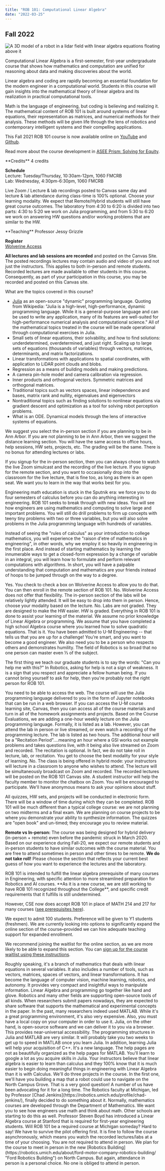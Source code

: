 ```yaml
---
title: "ROB 101: Computational Linear Algebra"
date: "2022-03-25"
---
```


## Fall 2022

![A 3D model of a robot in a lidar field with linear algebra equations floating above it](../../images/fall-2021-1024x512.jpg)

Computational Linear Algebra is a first-semester, first-year undergraduate course that shows how mathematics and computation are unified for reasoning about data and making discoveries about the world.

Linear algebra and coding are rapidly becoming an essential foundation for the modern engineer in a computational world.  Students in this course will gain insights into the mathematical theory of linear algebra and its realization in practical computational tools.  

Math is the language of engineering, but coding is believing and realizing it. The mathematical content of ROB 101 is built around systems of linear equations, their representation as matrices, and numerical methods for their analysis. These methods will be given life through the lens of robotics and contemporary intelligent systems and their compelling applications.

This Fall 2021 ROB 101 course is  now available online on [YouTube](https://www.youtube.com/playlist?list=PLdPQZLMHRjDJ5d_dE4FeOviv0gRe4UYsB "YouTube") and [Github](https://github.com/michiganrobotics/rob101 "Github").

Read more about the course development in [ASEE Prism: Solving for Equity](http://www.asee-prism.org/solving-for-equity/).

<TwoColumn>
<div slot="left">
**Credits**  
4 credits

**Schedule**  
Lecture: Tuesday/Thursday, 10:30am-12pm, 1060 FMCRB  
Lab: Wednesday, 4:30pm-6:30pm, 1060 FMCRB

Live Zoom / Lecture & lab recordings posted to Canvas same day and lecture & lab attendance during class-time is 100% optional. Choose your learning modality. We expect that Remote/Hybrid students will still have great course outcomes. The laboratory from 4:30 to 6:20 is divided into two parts: 4:30 to 5:20 we work on Julia programming, and from 5:30 to 6:20 we work on answering HW questions and/or working problems that are similar to the HW.
<VideoCenter url="4oXJTSBCe_U" />
</div>
<div slot="right">
**Teaching**  
Professor Jessy Grizzle

**Register**  
[Wolverine Access](https://wolverineaccess.umich.edu)

**All lectures and lab sessions are recorded**  and posted on the Canvas Site.  The posted recordings lectures may contain audio and video of you and not just the instructors. This applies to both in-person and remote students. Recorded lectures are made available to other students in this course.   Consequently,   as part of your participation in this course, you may be recorded and posted on this Canvas site.  
</div>
</TwoColumn>
What are the topics covered in this course?

- [Julia](https://julialang.org/) as an open-source "dynamic" programming language. Quoting from Wikipedia: "Julia is a high-level, high-performance, dynamic programming language. While it is a general-purpose language and can be used to write any application, many of its features are well-suited for high-performance numerical analysis and computational science." All of the mathematical topics treated in the course will be made operational through computational exercises in Julia.
- Small sets of linear equations, their solvability, and how to find solutions: underdetermined, overdetermined, and just right. Scaling up to large sets of equations (thousands of variables) through vectors, matrices, determinants, and matrix factorizations.
- Linear transformations with applications to spatial coordinates, with application to LiDAR point clouds and blobs.
- Regression as a means of building models and making predictions.
- A camera pin-hole model and camera calibration via regression.
- Inner products and orthogonal vectors. Symmetric matrices and orthogonal matrices.
- Traditional topics such as vectors spaces, linear independence and bases, matrix rank and nullity, eigenvalues and eigenvectors
- Nontraditional topics such as finding solutions to nonlinear equations via gradient descent and optimization as a tool for solving robot perception problems.
- What is an ODE. Dynamical models through the lens of interactive systems of equations.

<Accordion title="What section should I choose, and what is the difference between hybrid (001) or distance (881)?">
We suggest you select the in-person section if you are planning to be in Ann Arbor. If you are not planning to be in Ann Arbor, then we suggest the distance learning section. You will have the same access to office hours, help sessions, HW sets, projects, etc. The grading will be the same. There is no bonus for attending lectures or labs.  

If you signup for the in-person section, then you can always chose to watch the live Zoom simulcast and the recording of the live lecture. If you signup for the remote section, and you want to occasionally drop into the classroom for the live lecture, that is fine too, as long as there is an open seat. We want you to learn in the way that works best for you.
</Accordion>

<Accordion title="Why should I take ROB 101? What is so special about it?">
Engineering math education is stuck in the Sputnik era: we force you to do four semesters of calculus before you can do anything interesting in engineering. ROB 101 seeks to break through with new ideas. You will see how engineers are using mathematics and computing to solve large and important problems. You will still do drill problems to firm up concepts with teeny tiny problems with two or three variables, but you will also solve problems in the Julia programming language with hundreds of variables.

Instead of seeing the "rules of calculus" as your introduction to college mathematics, you will experience the "raison d'etre of mathematics in engineering", in other words, why we employ it so heavily in engineering in the first place. And instead of starting mathematics by learning the innumerable ways to get a closed-form expression by a change of variable in an integral, you will learn how to formulate and perform relevant computations with algorithms. In short, you will have a palpable understanding that computation and mathematics are your friends instead of hoops to be jumped through on the way to a degree.  
</Accordion>

<Accordion title="Can I be enrolled in ROB 101 and another course that overlaps in the time schedule with ROB 101?">
Yes. You check to check a box on Wolverine Access to allow you to do that. You can then enroll in the remote section of ROB 101.
</Accordion>

<Accordion title="Can I be in the remote section for the lecture and the in-person section for the lab?">
No. Wolverine Access does not offer that flexibility. The in-person section of the labs will be relatively lightly attended. It will be easy to drop into them in person. Hence, choose your modality based on the lecture.
</Accordion>

<Accordion title="Do I have to complete the labs?">
No. Labs are not graded. They are designed to make the HW easier. HW is graded. Everything in ROB 101 is done to assist your learning of the material.
</Accordion>

<Accordion title="What do I need to know to be successful in this course?">
We assume no prior knowledge of Linear Algebra or programming. We assume that you have completed a high school Algebra course where you learned how to solve quadratic equations. That is it.
</Accordion>

<Accordion title="What personal characteristics are needed for this course?">
You have been admitted to U-M Engineering -- that tells us that you are up for a challenge! You're smart, and you want to become a good engineer. We also need you to be a person who respects others and demonstrates humility. The field of Robotics is so broad that no one person can master even ⅓ of the subject.

The first thing we teach our graduate students is to say the words: "Can you help me with this?" In Robotics, asking for help is not a sign of weakness. It is a sign that you respect and appreciate a fellow human being. If you cannot bring yourself to ask for help, then you're probably not the right person for ROB 101.  
</Accordion>

<Accordion title="What technology do I need to succeed in this course?">
You need to be able to access the web. The course will use the Julia programming language delivered to you in the form of Jupyter notebooks that can be run in a web browser. If you can access the U-M course learning site, Canvas, then you can access all of the course materials and turn in all of the homework assignments and projects.
</Accordion>

<Accordion title="What's new since the pilot offering in Fall 2020?">
Based on the Course Evaluations, we are adding a one-hour weekly lecture on the Julia programming language. Formally, it is listed as a lab. However, you can attend the lab in person or live streamed, or even watch a recording of the programming lecture. The lab is listed as two hours. The additional hour will be a "Recitation Period"....meaning an hour where a GSI works out example problems and takes questions live, with it being also live streamed on Zoom and recorded. The recitation is optional. In fact, we do not take roll in lecture, lab, or recitation. You get to choose the best modality for your style of learning.
</Accordion>

<Accordion title="Will I need to be on campus to take exams or to attend lectures?">
No. The class is being offered in hybrid mode: your instructors will lecture in a classroom to anyone who wishes to attend. The lecture will be simultaneously broadcast on Zoom and recorded. The recorded lectures will be posted on the ROB 101 Canvas site. A student instructor will help the faculty member to monitor the chatbox on Zoom. You will be encouraged to participate. We'll have anonymous means to ask your opinions about stuff.

All quizzes, HW sets, and projects will be conducted in electronic form. There will be a window of time during which they can be completed. ROB 101 will be much different than a typical college course: we are not planning on two midterms and a final exam. We are planning on course projects to be where you demonstrate your ability to synthesize information. The quizzes are "open book" and un-timed; they encourage you to review material.

**Remote vs In-person:** The course was being designed for hybrid delivery (in-person + remote) even before the pandemic struck in March 2020. Based on our experience during Fall-20, we expect our remote students and in-person students to have similar outcomes with the course material. You are free to attend sometimes in person and other times to be remote. **We do not take roll!** Please choose the section that reflects your current best guess of how you want to experience the lectures and the laboratory.
</Accordion>

<Accordion title="What requirement will ROB 101 meet?">
ROB 101 is intended to fulfill the linear algebra prerequisite of many courses in Engineering, with specific attention to more streamlined preparation for Robotics and AI courses. **As it is a new course, we are still working to have ROB 101 recognized throughout the College**, and specific credit requirements that it fulfills is still undetermined.

However, CSE now does accept ROB 101 in place of MATH 214 and 217 for many courses ([see prerequisites here](https://bulletin.engin.umich.edu/courses/eecs/)).
</Accordion>

<Accordion title="How many students are you planning to admit?">
We expect to admit 100 students. Preference will be given to Y1 students (freshmen). We are currently looking into options to significantly expand the online section of the course–provided we can hire adequate teaching support for expanded enrollment.

We recommend joining the waitlist for the online section, as we are more likely to be able to expand this section. You can [sign up for the course waitlist using these instructions](https://docs.google.com/document/d/1dTq0Y8pZ8rFTld7UW8yZ0pDUQCPGFx6eg79tS12EkKU/edit?usp=sharing "sign up for the course waitlist using these instructions").
</Accordion>

<Accordion title="What is Linear Algebra?">
Roughly speaking, it's a branch of mathematics that deals with linear equations in several variables. It also includes a number of tools, such as vectors, matrices, spaces of vectors, and linear transformations.
</Accordion>

<Accordion title="Why is Linear Algebra so important?">
It has become the language of computer vision, machine learning, robotics, and autonomy. It provides very compact and insightful ways to manipulate information. Linear Algebra and programming go together like hand and glove.
</Accordion>

<Accordion title="What about Matlab? Why are you using the Julia Programming Language?">
Robotics and many other fields are supporting open-source tools of all kinds. When researchers submit papers nowadays, they are expected to share software that supports the mathematical and experimental concepts in the paper. In the past, many researchers indeed used MATLAB. While it's a great programming environment, it's also very expensive. Also, you must have a local copy on your computer in order to use it. Julia, on the other hand, is open-source software and we can deliver it to you via a browser. This provides near-universal accessibility.  
</Accordion>

<Accordion title="If I need MATLAB in another course, will I be at a disadvantage?">
The programming structures in Julia and MATLAB are very similar. It will probably take you two weeks to get up to speed in MATLAB once you learn Julia. In addition, learning Julia will help your acquisition of C++.
</Accordion>

<Accordion title="What are the downsides to Julia?">
It's a new language. The help pages are not as beautifully organized as the help pages for MATLAB. You'll learn to google a lot as you acquire skills in Julia.
</Accordion>

<Accordion title="Is Linear Algebra hard to learn?">
Your instructors believe that linear algebra is easier to learn than calculus and they 100% know that it is much easier to begin doing meaningful things in engineering with Linear Algebra than it is with Calculus. We'll do three projects in the course. In the first one, we'll have you building a map that a robot could use to navigate on the North Campus Grove.
</Accordion>

<Accordion title="Why is it a new thing to be teaching Linear Algebra to first-semester, first-year undergraduate students?">
That is a very good question! A number of us have been advocating for it for a long time. The Robotics faculty at Michigan, led by Professor [Chad Jenkins](https://robotics.umich.edu/profile/chad-jenkins/), finally decided to do something about it. Normally, mathematics courses are developed through the Department of Mathematics. We want you to see how engineers use math and think about math. Other schools are starting to do this as well. Professor Steven Boyd has introduced a Linear Algebra course at Stanford that is required for first-year engineering students. Will ROB 101 be a required course at Michigan someday? Hard to say! We have to survive the pilot offering first.
</Accordion>

<Accordion title="Do I actually need to be available at lecture or lab times since both are recorded?">
It is fine to follow the course asynchronously, which means you watch the recorded lectures/labs at a time of your choosing. You are not required to attend in person.
</Accordion>

<Accordion title="Where will the in-person class be held?">
We plan for the course to meet in person in the new [Robotics Building](https://robotics.umich.edu/about/ford-motor-company-robotics-building/ "Ford Robotics Building") on North Campus. But again, attendance in person is a personal choice. No one is obliged to attend in person.
</Accordion>

